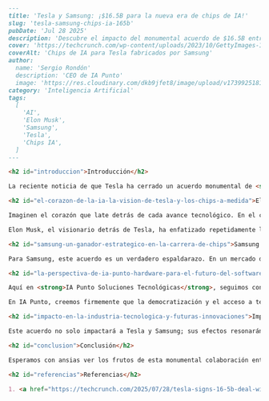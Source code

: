 ```markdown
---
title: 'Tesla y Samsung: ¡$16.5B para la nueva era de chips de IA!'
slug: 'tesla-samsung-chips-ia-165b'
pubDate: 'Jul 28 2025'
description: 'Descubre el impacto del monumental acuerdo de $16.5B entre Tesla y Samsung para chips de IA de próxima generación, impulsando la autonomía, robótica y la visión de Elon Musk.'
cover: 'https://techcrunch.com/wp-content/uploads/2023/10/GettyImages-1763116813.jpg?w=1390&crop=1'
coverAlt: 'Chips de IA para Tesla fabricados por Samsung'
author:
  name: 'Sergio Rondón'
  description: 'CEO de IA Punto'
  image: 'https://res.cloudinary.com/dkb9jfet8/image/upload/v1739925181/sergio_gdcaeh.png'
category: 'Inteligencia Artificial'
tags:
  [
    'AI',
    'Elon Musk',
    'Samsung',
    'Tesla',
    'Chips IA',
  ]
---

<h2 id="introduccion">Introducción</h2>

La reciente noticia de que Tesla ha cerrado un acuerdo monumental de <strong>16.5 mil millones de dólares</strong> con Samsung para la fabricación de chips de Inteligencia Artificial de próxima generación es, sin duda, un hito que marca una dirección clara en el futuro de la tecnología. Este pacto no solo es un impulso gigantesco para Samsung, afianzando su posición como líder en la manufactura de semiconductores de vanguardia, sino que también subraya la ambición inquebrantable de Tesla en su camino hacia una autonomía y robótica cada vez más sofisticadas.

<h2 id="el-corazon-de-la-ia-la-vision-de-tesla-y-los-chips-a-medida">El Corazón de la IA: La Visión de Tesla y los Chips a Medida</h2>

Imaginen el corazón que late detrás de cada avance tecnológico. En el caso de la Inteligencia Artificial, ese corazón son los chips. Estos pequeños pero poderosos cerebros electrónicos son lo que permite que los algoritmos de IA funcionen, aprendan y tomen decisiones. Para una empresa como Tesla, que no solo busca perfeccionar la conducción autónoma de sus vehículos, sino que también está incursionando fuertemente en la robótica con proyectos como Optimus y desarrollando superordenadores como Dojo, tener acceso a chips de IA diseñados a medida y de última generación es absolutamente fundamental.

Elon Musk, el visionario detrás de Tesla, ha enfatizado repetidamente la importancia de la Inteligencia Artificial en la estrategia a largo plazo de la compañía. No se trata solo de coches que se conducen solos; se trata de una visión integral donde la IA permea cada aspecto de sus productos y servicios. Para lograr esta visión, Tesla necesita una capacidad de procesamiento de IA que va más allá de lo convencional, y la colaboración con un gigante como Samsung para desarrollar estos chips específicos es una jugada maestra. Esto les permitirá optimizar el rendimiento, la eficiencia energética y la seguridad de sus sistemas de IA a un nivel que pocos pueden alcanzar.

<h2 id="samsung-un-ganador-estrategico-en-la-carrera-de-chips">Samsung: Un Ganador Estratégico en la Carrera de Chips</h2>

Para Samsung, este acuerdo es un verdadero espaldarazo. En un mercado de semiconductores altamente competitivo, asegurarse un contrato de tal magnitud con una de las empresas más innovadoras del mundo es una victoria estratégica. Demuestra la confianza en su tecnología de fabricación avanzada y en su capacidad para producir chips complejos y de alto rendimiento a gran escala. Además, refuerza su papel crucial en la cadena de suministro global de tecnología, un papel que se vuelve aún más vital a medida que la demanda de hardware de IA especializado se dispara en todas las industrias.

<h2 id="la-perspectiva-de-ia-punto-hardware-para-el-futuro-del-software-de-ia">La Perspectiva de IA Punto: Hardware para el Futuro del Software de IA</h2>

Aquí en <strong>IA Punto Soluciones Tecnológicas</strong>, seguimos con gran interés y admiración este tipo de alianzas estratégicas. Para nosotros, que nos dedicamos a transformar ideas en soluciones tecnológicas inteligentes, este acuerdo entre Tesla y Samsung resalta la importancia de la colaboración y la inversión en investigación y desarrollo de hardware para potenciar el software de IA. Entendemos que el futuro de la Inteligencia Artificial no solo depende de algoritmos más inteligentes, sino también de los cimientos físicos, los chips, que permiten que esos algoritmos se ejecuten con una eficiencia y potencia sin precedentes.

En IA Punto, creemos firmemente que la democratización y el acceso a tecnologías de IA avanzadas son clave para el progreso. Aunque no somos fabricantes de chips, nuestra misión es aprovechar al máximo las innovaciones como esta para ofrecer a nuestros clientes soluciones de IA personalizadas y de vanguardia. La noticia de este acuerdo nos inspira a seguir explorando los límites de lo posible, buscando siempre las herramientas y los componentes más potentes para construir el futuro digital. Este tipo de asociaciones entre líderes tecnológicos son la chispa que enciende la próxima ola de disrupción, y estamos emocionados de ser parte de este viaje en constante evolución.

<h2 id="impacto-en-la-industria-tecnologica-y-futuras-innovaciones">Impacto en la Industria Tecnológica y Futuras Innovaciones</h2>

Este acuerdo no solo impactará a Tesla y Samsung; sus efectos resonarán en toda la industria tecnológica. Impulsará la innovación en el diseño y la fabricación de chips de IA, abriendo nuevas posibilidades para otras empresas que buscan incorporar capacidades de IA avanzadas en sus propios productos. Podríamos ver una aceleración en el desarrollo de la robótica, mejoras significativas en los sistemas de asistencia a la conducción y la aparición de nuevas aplicaciones de IA que hoy apenas podemos imaginar. La carrera por la supremacía en la Inteligencia Artificial es también una carrera por el hardware más capaz, y esta alianza pone a ambos jugadores, Tesla y Samsung, en una posición de liderazgo envidiable.

<h2 id="conclusion">Conclusión</h2>

Esperamos con ansias ver los frutos de esta monumental colaboración entre Tesla y Samsung. Sin duda, sus chips de IA de próxima generación jugarán un papel crucial en la materialización de la visión de un futuro más inteligente y autónomo que está construyendo Tesla. Este es un recordatorio claro de que el progreso tecnológico a menudo nace de la unión de mentes brillantes y recursos colosales, sentando las bases para las innovaciones que definirán nuestra próxima década.

<h2 id="referencias">Referencias</h2>

1. <a href="https://techcrunch.com/2025/07/28/tesla-signs-16-5b-deal-with-samsung-to-make-ai-chips/" target="_blank" rel="noopener noreferrer">TechCrunch: Tesla signs $16.5B deal with Samsung to make AI chips</a>
```